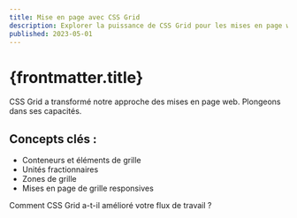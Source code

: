 ```yaml
---
title: Mise en page avec CSS Grid
description: Explorer la puissance de CSS Grid pour les mises en page web modernes.
published: 2023-05-01
---
```


# {frontmatter.title}

CSS Grid a transformé notre approche des mises en page web. Plongeons dans ses capacités.

## Concepts clés :

- Conteneurs et éléments de grille
- Unités fractionnaires
- Zones de grille
- Mises en page de grille responsives

Comment CSS Grid a-t-il amélioré votre flux de travail ?